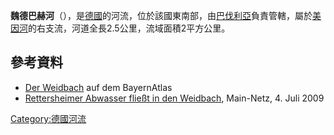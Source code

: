 {{No footnotes|time=2020-09-04T10:48:32+00:00}}
{{Coord|49.785557|N|9.597857|E|display=title}}

'''魏德巴赫河'''（{{lang-de|Weidbach}}），是[[德國|德國]]的河流，位於該國東南部，由[[巴伐利亞|巴伐利亞]]負責管轄，屬於[[美因河|美因河]]的右支流，河道全長2.5公里，流域面積2平方公里。

==參考資料==
* [http://geoportal.bayern.de/bayernatlas/default?lon=4327121.0&lat=5520247.5&zoom=10&base=951 Der Weidbach] auf dem BayernAtlas
* [http://www.main-netz.de/nachrichten/region/marktheidenfeld/martheidenfeld-kurz/art11869,833758 Rettersheimer Abwasser fließt in den Weidbach], Main-Netz, 4. Juli 2009

{{Germany-geo-stub}}
[[Category:德國河流|Category:德國河流]]